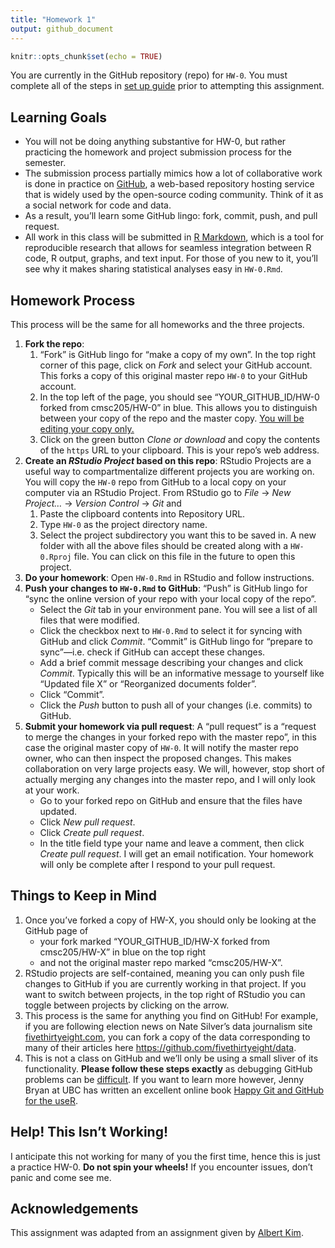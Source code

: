 ```yaml
---
title: "Homework 1"
output: github_document
---
```


```r
knitr::opts_chunk$set(echo = TRUE)
```

You are currently in the GitHub repository (repo) for `HW-0`. You must
complete all of the steps in [set up guide](https://github.com/cmsc205/notes/tree/master/install) prior to attempting this assignment.


## Learning Goals

* You will not be doing anything substantive for HW-0, but rather practicing the homework and project submission process for the semester.
* The submission process partially mimics how a lot of collaborative work is
done in practice on [GitHub](https://github.com/), a web-based repository
hosting service that is widely used by the open-source coding community. Think
of it as a social network for code and data.
* As a result, you'll learn some GitHub lingo: fork, commit, push, and
pull request.
* All work in this class will be submitted in [R
Markdown](http://rmarkdown.rstudio.com/), which is a tool for reproducible
research that allows for seamless integration between R code, R output, graphs, and text input. For those of you new to it, you'll see why it makes sharing statistical analyses easy in `HW-0.Rmd`.


## Homework Process

This process will be the same for all homeworks and the three projects.

1. **Fork the repo**:
    1. "Fork" is GitHub lingo for "make a copy of my own". In the top right
    corner of this page, click on *Fork* and select your GitHub account. This
    forks a copy of this original master repo `HW-0` to your GitHub account.
    1. In the top left of the page, you should see "YOUR_GITHUB_ID/HW-0 forked 
    from cmsc205/HW-0" in blue. This allows you to
    distinguish between your copy of the repo and the master copy. <u>You will be
    editing your copy only.</u>
    1. Click on the green button *Clone or download* and copy the contents of
    the `https` URL to your clipboard. This is your repo's web address.
1. **Create an *RStudio Project* based on this repo**: RStudio Projects are a 
useful way to compartmentalize different projects you are working on. You will 
copy the `HW-0` repo from GitHub to a local copy on your computer via an RStudio
Project. From RStudio go to *File* -> *New Project...* -> *Version Control* ->
*Git* and
    1. Paste the clipboard contents into Repository URL.
    2. Type `HW-0` as the project directory name.
    3. Select the project subdirectory you want this to be saved in. A new
    folder with all the above files should be created along with a `HW-0.Rproj`
    file. You can click on this file in the future to open this project.
1. **Do your homework**: Open `HW-0.Rmd` in RStudio and follow instructions. 
1. **Push your changes to `HW-0.Rmd` to GitHub**: "Push" is GitHub lingo for "sync the online version
of your repo with your local copy of the repo".
    + Select the *Git* tab in your environment pane. You will see a list of all files that were modified.
    + Click the checkbox next to `HW-0.Rmd` to select it for syncing with GitHub
    and click *Commit*. "Commit" is GitHub lingo for "prepare to sync"---i.e.
    check if GitHub can accept these changes.
    + Add a brief commit message describing your changes and click *Commit*.
    Typically this will be an informative message to yourself like "Updated file
    X" or "Reorganized documents folder".
    + Click "Commit".
    + Click the *Push* button to push all of your changes (i.e. commits) to GitHub.

1. **Submit your homework via pull request**: A "pull request" is a "request to 
merge the changes in your forked repo with the master repo", in this case the 
original master copy of `HW-0`. It will notify the master repo owner, who can
then inspect the proposed changes. This makes collaboration on very large
projects easy. We will, however, stop short of actually merging any changes into
the master repo, and I will only look at your work.
    + Go to your forked repo on GitHub and ensure that the files have updated.
    + Click *New pull request*. 
    + Click *Create pull request*.
    + In the title field type your name and leave a comment, then click *Create
    pull request*. I will get an email notification. Your homework will only be 
    complete after I respond to your pull request.



## Things to Keep in Mind

1. Once you've forked a copy of HW-X, you should only be looking at the GitHub page of
    * your fork marked "YOUR_GITHUB_ID/HW-X forked from
    cmsc205/HW-X" in blue on the top right
    * and not the original master repo marked
    "cmsc205/HW-X".
1. RStudio projects are self-contained, meaning you can only push file changes to
GitHub if you are currently working in that project. If you want to switch
between projects, in the top right of RStudio you can toggle between projects by
clicking on the arrow.
1. This process is the same for anything you find on GitHub! For example, if you
are following election news on Nate Silver's data journalism site
[fivethirtyeight.com](http://fivethirtyeight.com/), you can fork a copy of the data
corresponding to many of their articles here
<https://github.com/fivethirtyeight/data>.
1. This is not a class on GitHub and we'll only be using a small sliver of its 
functionality. **Please follow these steps exactly** as debugging GitHub
problems can be [difficult](http://ohshitgit.com/). If you want to learn more
however, Jenny Bryan at UBC has written an excellent online book [Happy Git and
GitHub for the useR](http://happygitwithr.com/).



## Help! This Isn't Working!

I anticipate this not working for many of you the first time, hence this is just
a practice HW-0. **Do not spin your wheels!** If you encounter issues, don't
panic and come see me.

## Acknowledgements

This assignment was adapted from an assignment given by [Albert Kim](https://rudeboybert.github.io/).